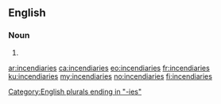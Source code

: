 ==English==

===Noun===
{{head|en|noun plural form}}

# {{plural of|incendiary|lang=en}}

[[Category:English plurals ending in "-ies"]]

[[ar:incendiaries]]
[[ca:incendiaries]]
[[eo:incendiaries]]
[[fr:incendiaries]]
[[ku:incendiaries]]
[[my:incendiaries]]
[[no:incendiaries]]
[[fi:incendiaries]]